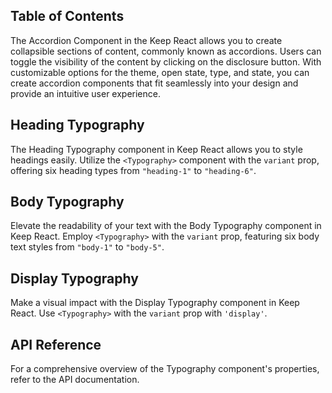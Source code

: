 
## Table of Contents

The Accordion Component in the Keep React allows you to create collapsible sections of content, commonly known as accordions. Users can toggle the visibility of the content by clicking on the disclosure button. With customizable options for the theme, open state, type, and state, you can create accordion components that fit seamlessly into your design and provide an intuitive user experience.

## Heading Typography

The Heading Typography component in Keep React allows you to style headings easily. Utilize the `<Typography>` component with the `variant` prop, offering six heading types from `"heading-1"` to `"heading-6"`.

<CodePreview github="Typography" code={HeadingCode}>
  <Heading />
</CodePreview>

## Body Typography

Elevate the readability of your text with the Body Typography component in Keep React. Employ `<Typography>` with the `variant` prop, featuring six body text styles from `"body-1"` to `"body-5"`.

<CodePreview github="Typography" code={BodyTypoCode}>
  <BodyTypo />
</CodePreview>

## Display Typography

Make a visual impact with the Display Typography component in Keep React. Use `<Typography>` with the `variant` prop with `'display'`.

<CodePreview github="Typography" code={DisplayCode}>
  <Display />
</CodePreview>

## API Reference

For a comprehensive overview of the Typography component's properties, refer to the API documentation.

<ComponentApi data={TypographyAPI} />
